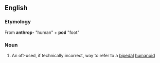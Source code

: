 ==English==
{{wikipedia}}

===Etymology===
From {{etyl|grc}} '''anthrop-''' "human" + '''pod''' "foot"

===Noun===
{{en-noun}}

# An oft-used, if technically incorrect, way to refer to a [[bipedal]] [[humanoid]]